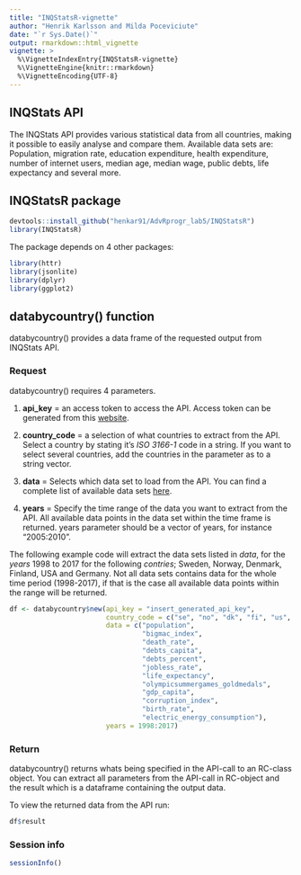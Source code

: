 ```yaml
---
title: "INQStatsR-vignette"
author: "Henrik Karlsson and Milda Poceviciute"
date: "`r Sys.Date()`"
output: rmarkdown::html_vignette
vignette: >
  %\VignetteIndexEntry{INQStatsR-vignette}
  %\VignetteEngine{knitr::rmarkdown}
  %\VignetteEncoding{UTF-8}
---
```



## INQStats API

The INQStats API provides various statistical data from all countries, making it possible to easily analyse and compare them. Available data sets are: Population, migration rate, education expenditure, health expenditure, number of internet users, median age, median wage, public debts, life expectancy and several more.

## INQStatsR package

```r
devtools::install_github("henkar91/AdvRprogr_lab5/INQStatsR")
library(INQStatsR)
```


The package depends on 4 other packages:
```r
library(httr)
library(jsonlite)
library(dplyr)
library(ggplot2)
```

## databycountry() function

databycountry() provides a data frame of the requested output from INQStats API. 

### Request
databycountry() requires 4 parameters. 


1. **api_key** = an access token to access the API. Access token can be generated from this [website](http://blog.inqubu.com/inqstats-open-api-published-to-get-demographic-data).

2. **country_code** = a selection of what countries to extract from the API. Select a country by stating it's *ISO 3166-1* code in a string. If you want to select several countries, add the countries in the parameter as to a string vector.

3. **data** = Selects which data set to load from the API. You can find a complete list of available data sets [here](http://blog.inqubu.com/inqstats-open-api-published-to-get-demographic-data). 

4. **years** = Specify the time range of the data you want to extract from the API. All available data points in the data set within the time frame is returned. years parameter should be a vector of years, for instance "2005:2010".


The following example code will extract the data sets listed in *data*, for the *years* 1998 to 2017 for the following *contries*; Sweden, Norway, Denmark, Finland, USA and Germany. Not all data sets contains data for the whole time period (1998-2017), if that is the case all available data points within the range will be returned.

```r
df <- databycountry$new(api_key = "insert_generated_api_key", 
                        country_code = c("se", "no", "dk", "fi", "us", "de"), 
                        data = c("population", 
                                 "bigmac_index",
                                 "death_rate",
                                 "debts_capita",
                                 "debts_percent",
                                 "jobless_rate",
                                 "life_expectancy",
                                 "olympicsummergames_goldmedals",
                                 "gdp_capita",
                                 "corruption_index",
                                 "birth_rate",
                                 "electric_energy_consumption"), 
                        years = 1998:2017)
```

### Return

databycountry() returns whats being specified in the API-call to an RC-class object. You can extract all parameters from the API-call in RC-object and the result which is a dataframe containing the output data.

To view the returned data from the API run:
```r
df$result
```

### Session info
```r
sessionInfo()
```